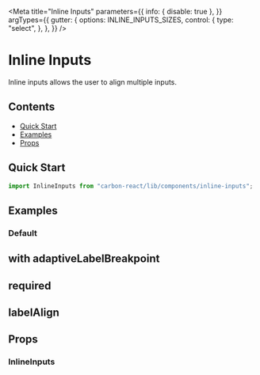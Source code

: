 

<Meta
  title="Inline Inputs"
  parameters={{
    info: { disable: true },
  }}
  argTypes={{
    gutter: {
      options: INLINE_INPUTS_SIZES,
      control: {
        type: "select",
      },
    },
  }}
/>

# Inline Inputs

Inline inputs allows the user to align multiple inputs.

## Contents

- [Quick Start](#quick-start)
- [Examples](#examples)
- [Props](#props)

## Quick Start

```javascript
import InlineInputs from "carbon-react/lib/components/inline-inputs";
```

## Examples

### Default

<Canvas>
  <Story name="default" story={stories.Default} />
</Canvas>

## with adaptiveLabelBreakpoint

<Canvas>
  <Story
    name="with adaptiveLabelBreakpoint"
    story={stories.WithAdaptiveLabelBreakpoint}
  />
</Canvas>

## required

<Canvas>
  <Story name="required" story={stories.Required} />
</Canvas>

## labelAlign

<Canvas>
  <Story name="labelAlign" story={stories.LabelAlign} />
</Canvas>

## Props

### InlineInputs

<StyledSystemProps of={InlineInputs} noHeader margin />

